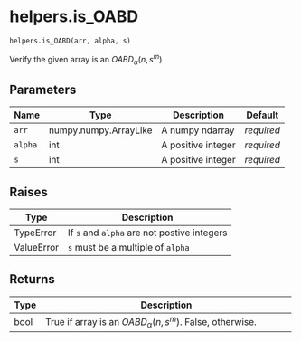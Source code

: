# helpers.is_OABD { #pyLHD.helpers.is_OABD }

`helpers.is_OABD(arr, alpha, s)`

Verify the given array is an $OABD_{\alpha}(n,s^m)$

## Parameters

| Name    | Type                  | Description        | Default    |
|---------|-----------------------|--------------------|------------|
| `arr`   | numpy.numpy.ArrayLike | A numpy ndarray    | _required_ |
| `alpha` | int                   | A positive integer | _required_ |
| `s`     | int                   | A positive integer | _required_ |

## Raises

| Type       | Description                                 |
|------------|---------------------------------------------|
| TypeError  | If `s` and `alpha` are not postive integers |
| ValueError | `s` must be a multiple of `alpha`           |

## Returns

| Type   | Description                                                   |
|--------|---------------------------------------------------------------|
| bool   | True if array is an $OABD_{\alpha}(n,s^m)$. False, otherwise. |